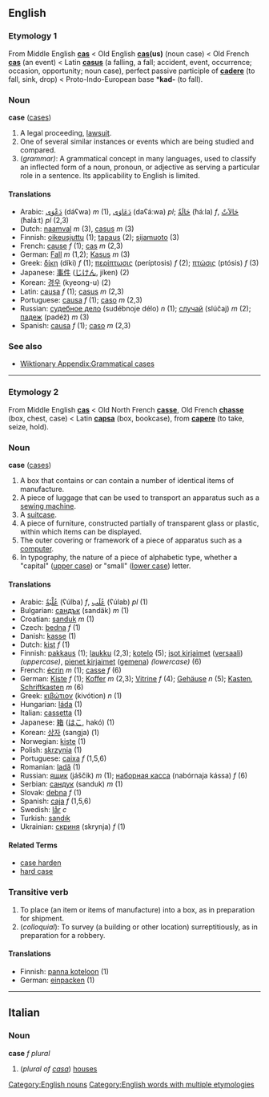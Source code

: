 ==English==
===Etymology 1===
From Middle English '''[[cas]]''' < Old English '''[[cas]](us)''' (noun case) < Old French '''[[cas]]''' (an event) < Latin '''[[casus]]''' (a falling, a fall; accident, event, occurrence; occasion, opportunity; noun case), perfect passive participle of '''[[cadere]]''' (to fall, sink, drop) < Proto-Indo-European base *'''kad-''' (to fall).

===Noun===
'''case''' ([[cases]])

#A legal proceeding, [[lawsuit]].
#One of several similar instances or events which are being studied and compared.
#(''grammar)'': A grammatical concept in many languages, used to classify an inflected form of a noun, pronoun, or adjective as serving a particular role in a sentence.  Its applicability to English is limited.  

====Translations====
*Arabic: [[دعوى|دَعْوَى]] (dáʕwa) ''m'' (1), [[دعاوى|دَعَاوَى]] (daʕáːwa) ''pl''; [[حالة|حَالَةٌ]] (ħáːla) ''f'', [[حالات|حَالاَتٌ]] (ħaláːt) ''pl'' (2,3)
*Dutch: [[naamval]] ''m'' (3), [[casus]] ''m'' (3)
*Finnish: [[oikeusjuttu]] (1); [[tapaus]] (2); [[sijamuoto]] (3)
*French: [[cause]] ''f'' (1); [[cas]] ''m'' (2,3)
*German: [[Fall]] ''m'' (1,2); [[Kasus]] ''m'' (3)
*Greek: [[δίκη]] (díki) ''f'' (1); [[περίπτωσις]] (períptosis) ''f'' (2); [[πτώσις]]  (ptósis) ''f'' (3)
*Japanese: [[事件]] ([[じけん]], jíken) (2)
*Korean: [[경우]] (kyeong-u) (2)
*Latin: [[causa]] ''f'' (1); [[casus]] ''m'' (2,3)
*Portuguese: [[causa]] ''f'' (1); [[caso]] ''m'' (2,3)
*Russian: [[судебное дело]] (sudébnoje délo) ''n'' (1); [[случай]] (slúčaj) ''m'' (2); [[падеж]] (padéž) ''m'' (3)
*Spanish: [[causa]] ''f'' (1); [[caso]] ''m'' (2,3)

===See also===
*[[Wiktionary Appendix:Grammatical cases]]

----

===Etymology 2===
From Middle English '''[[cas]]''' < Old North French '''[[casse]]''', Old French '''[[chasse]]''' (box, chest, case) < Latin '''[[capsa]]''' (box, bookcase), from '''[[capere]]''' (to take, seize, hold).

===Noun===
'''case''' ([[cases]])

#A box that contains or can contain a number of identical items of manufacture.
#A piece of luggage that can be used to transport an apparatus such as a [[sewing machine]].
#A [[suitcase]].
#A piece of furniture, constructed partially of transparent glass or plastic, within which items can be displayed.
#The outer covering or framework of a piece of apparatus such as a [[computer]].
#In typography, the nature of a piece of alphabetic type, whether a "capital" ([[upper case]]) or "small" ([[lower case]]) letter.

====Translations====
*Arabic: [[علبة|عُلْبَةٌ]] (ʕúlba) ''f'', [[علب|عُلَب]] (ʕúlab) ''pl'' (1)
*Bulgarian: [[сандък]] (sandäk) ''m'' (1)
*Croatian: [[sanduk]] ''m'' (1)
*Czech: [[bedna]] ''f'' (1)
*Danish: [[kasse]] (1)
*Dutch: [[kist]]  ''f'' (1)
*Finnish: [[pakkaus]] (1); [[laukku]] (2,3); [[kotelo]] (5); [[isot kirjaimet]] ([[versaali]]) ''(uppercase)'', [[pienet kirjaimet]] ([[gemena]]) ''(lowercase)'' (6)
*French: [[écrin]] ''m'' (1); [[casse]] ''f'' (6)
*German: [[Kiste]] ''f'' (1); [[Koffer]] ''m'' (2,3); [[Vitrine]] ''f'' (4); [[Gehäuse]] ''n'' (5); [[Kasten]], [[Schriftkasten]] ''m'' (6)
*Greek: [[κιβώτιον]] (kivótion) ''n'' (1)
*Hungarian: [[láda]] (1)
*Italian: [[cassetta]] (1)
*Japanese: [[箱]] ([[はこ]], hakó) (1)
*Korean: [[상자]] (sangja) (1)
*Norwegian: [[kiste]] (1)
*Polish: [[skrzynia]] (1)
*Portuguese: [[caixa]] ''f'' (1,5,6)
*Romanian: [[ladă]] (1)
*Russian: [[ящик]] (jáščik) ''m'' (1); [[наборная касса]] (nabórnaja kássa) ''f'' (6)
*Serbian: [[сандук]] (sanduk) ''m'' (1)
*Slovak: [[debna]] ''f'' (1)
*Spanish: [[caja]] ''f'' (1,5,6)
*Swedish: [[lår]] ''c''
*Turkish: [[sandık]]
*Ukrainian: [[скриня]] (skrynja) ''f'' (1)

====Related Terms====
*[[case harden]]
*[[hard case]]

===Transitive verb===
#To place (an item or items of manufacture) into a box, as in preparation for shipment.
#(''colloquial''): To survey (a building or other location) surreptitiously, as in preparation for a robbery.

====Translations====

*Finnish: [[panna koteloon]] (1)
*German: [[einpacken]] (1)

[[Category:English nouns]]
[[Category:English words with multiple etymologies]]

----

==Italian==
===Noun===
'''case''' ''f plural''

#(''plural of [[casa#Italian|casa]]'') [[house]]s
